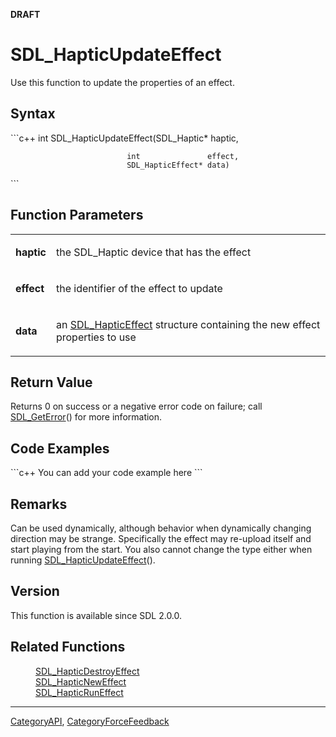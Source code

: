 <span color="red">'''DRAFT'''</span>

= SDL_HapticUpdateEffect =
Use this function to update the properties of an effect.


== Syntax ==
```c++
int SDL_HapticUpdateEffect(SDL_Haptic*       haptic,
                           int               effect,
                           SDL_HapticEffect* data)
```

== Function Parameters ==
{|
|'''haptic'''
|the SDL_Haptic device that has the effect
|-
|'''effect'''
|the identifier of the effect to update
|-
|'''data'''
|an [[SDL_HapticEffect]] structure containing the new effect properties to use
|}

== Return Value ==
Returns 0 on success or a negative error code on failure; call [[SDL_GetError]]() for more information.

== Code Examples ==
```c++
You can add your code example here
```

== Remarks ==
Can be used dynamically, although behavior when dynamically changing direction may be strange. Specifically the effect may re-upload itself and start playing from the start. You also cannot change the type either when running [[SDL_HapticUpdateEffect]]().

== Version ==
This function is available since SDL 2.0.0.

== Related Functions ==
:[[SDL_HapticDestroyEffect]]
:[[SDL_HapticNewEffect]]
:[[SDL_HapticRunEffect]]

----
[[CategoryAPI]], [[CategoryForceFeedback]]
